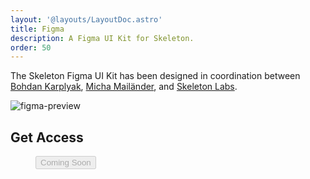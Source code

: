 ```yaml
---
layout: '@layouts/LayoutDoc.astro'
title: Figma
description: A Figma UI Kit for Skeleton.
order: 50
---
```



The Skeleton Figma UI Kit has been designed in coordination between [Bohdan Karplyak](https://www.linkedin.com/in/bohdan-karplyak-659a41162/), [Micha Mailänder](https://www.linkedin.com/in/micha-mail%C3%A4nder-548aba16a/), and [Skeleton Labs](https://www.skeletonlabs.co/).

<img
	src="https://github.com/skeletonlabs/skeleton/assets/1509726/956e6893-062e-4030-ba6a-d7b6e8acc4e8"
	alt="figma-preview"
	class="rounded-container"
/>

## Get Access

<figure class="card-enhanced-gradient p-8 flex justify-center">
	<button type="button" class="btn preset-filled" disabled>
		Coming Soon
	</button>
</figure>

